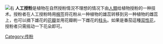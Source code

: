 {{Expand language|1=en|time=2021-03-04T11:07:34+00:00}}
[[File:Cucurbita_hand_pollination_page_78_of_"Luther_Burbank,_his_methods_and_discoveries..."_(1914).jpg|右]]
'''人工授粉'''是植物在自然授粉情況不理想的情况下由[[人類|人類]]给植物授粉的一种技术。授粉者在人工授粉時用[[棉签|棉签]]将花粉从一种植物的雄蕊转移到另一种植物的雌蕊上，也可以摘下雄花的[[花瓣|花瓣]]並用花瓣刷一下雌花的[[柱头|柱头]]。如果是番茄這種[[双性花|双性花]]，授粉者只需摇动一下花朵即可。

[[Category:传粉|Category:传粉]]